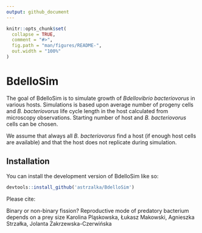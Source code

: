 ```yaml
---
output: github_document
---
```


<!-- README.md is generated from README.Rmd. Please edit that file -->

```r
knitr::opts_chunk$set(
  collapse = TRUE,
  comment = "#>",
  fig.path = "man/figures/README-",
  out.width = "100%"
)
```

# BdelloSim

The goal of BdelloSim is to simulate growth of *Bdellovibrio bacteriovorus* in various hosts. 
Simulations is based upon average number of progeny cells and *B. bacteriovorus* life cycle length in the host calculated from microscopy observations. Starting number of host and *B. bacteriovorus* cells can be chosen.

We assume that always all *B. bacteriovorus* find a host (if enough host cells are available) and that the host does not replicate during simulation.

## Installation

You can install the development version of BdelloSim like so:

``` r
devtools::install_github('astrzalka/BdelloSim')
```


Please cite:

Binary or non-binary fission? Reproductive mode of predatory bacterium depends on a prey size 
Karolina Pląskowska, Łukasz Makowski, Agnieszka Strzałka, Jolanta Zakrzewska-Czerwińska
